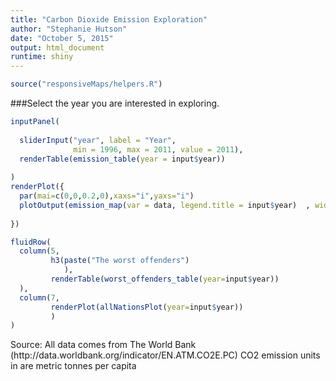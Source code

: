 ```yaml
---
title: "Carbon Dioxide Emission Exploration"
author: "Stephanie Hutson"
date: "October 5, 2015"
output: html_document
runtime: shiny
---
```




```r
source("responsiveMaps/helpers.R")
```
###Select the year you are interested in exploring.
```r
inputPanel(
  
  sliderInput("year", label = "Year",
              min = 1996, max = 2011, value = 2011),
  renderTable(emission_table(year = input$year))
  
)
renderPlot({
  par(mai=c(0,0,0.2,0),xaxs="i",yaxs="i")
  plotOutput(emission_map(var = data, legend.title = input$year)  , width="100%", height = "900px")
  
})
```

```r
fluidRow(
  column(5,
         h3(paste("The worst offenders")
            ),
         renderTable(worst_offenders_table(year=input$year))
  ),
  column(7,
         renderPlot(allNationsPlot(year=input$year))
         )
)


```
Source:
All data comes from The World Bank (http://data.worldbank.org/indicator/EN.ATM.CO2E.PC)
CO2 emission units in are metric tonnes per capita